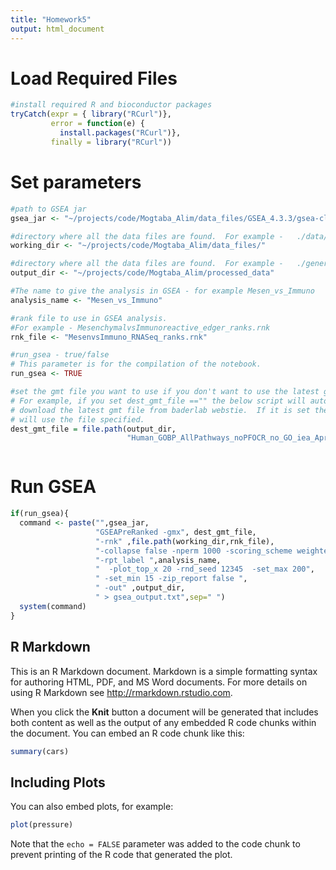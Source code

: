 ```yaml
---
title: "Homework5"
output: html_document
---
```


# Load Required Files
```r
#install required R and bioconductor packages
tryCatch(expr = { library("RCurl")}, 
         error = function(e) {  
           install.packages("RCurl")}, 
         finally = library("RCurl"))
```


# Set parameters
```r

#path to GSEA jar 
gsea_jar <- "~/projects/code/Mogtaba_Alim/data_files/GSEA_4.3.3/gsea-cli.sh"

```

```r

#directory where all the data files are found.  For example -   ./data/ 
working_dir <- "~/projects/code/Mogtaba_Alim/data_files/"

#directory where all the data files are found.  For example -   ./generated_data/gsea/
output_dir <- "~/projects/code/Mogtaba_Alim/processed_data"

#The name to give the analysis in GSEA - for example Mesen_vs_Immuno
analysis_name <- "Mesen_vs_Immuno"

#rank file to use in GSEA analysis.  
#For example - MesenchymalvsImmunoreactive_edger_ranks.rnk
rnk_file <- "MesenvsImmuno_RNASeq_ranks.rnk"

#run_gsea - true/false
# This parameter is for the compilation of the notebook.  
run_gsea <- TRUE

#set the gmt file you want to use if you don't want to use the latest gmt file.
# For example, if you set dest_gmt_file =="" the below script will automatically
# download the latest gmt file from baderlab webstie.  If it is set then it
# will use the file specified.  
dest_gmt_file = file.path(output_dir, 
                          "Human_GOBP_AllPathways_noPFOCR_no_GO_iea_April_01_2024_symbol.gmt")



```

# Run GSEA

```r

if(run_gsea){
  command <- paste("",gsea_jar,  
                   "GSEAPreRanked -gmx", dest_gmt_file, 
                   "-rnk" ,file.path(working_dir,rnk_file), 
                   "-collapse false -nperm 1000 -scoring_scheme weighted", 
                   "-rpt_label ",analysis_name,
                   "  -plot_top_x 20 -rnd_seed 12345  -set_max 200",  
                   " -set_min 15 -zip_report false ",
                   " -out" ,output_dir, 
                   " > gsea_output.txt",sep=" ")
  system(command)
}

```

## R Markdown

This is an R Markdown document. Markdown is a simple formatting syntax for authoring HTML, PDF, and MS Word documents. For more details on using R Markdown see <http://rmarkdown.rstudio.com>.

When you click the **Knit** button a document will be generated that includes both content as well as the output of any embedded R code chunks within the document. You can embed an R code chunk like this:

```r
summary(cars)
```

## Including Plots

You can also embed plots, for example:

```r
plot(pressure)
```

Note that the `echo = FALSE` parameter was added to the code chunk to prevent printing of the R code that generated the plot.
